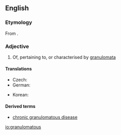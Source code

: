 ==English==

===Etymology===
From {{suffix|granuloma|tous|lang=en}}.

===Adjective===
{{en-adj}}

# {{label|en|pathology}} Of, pertaining to, or characterised by [[granuloma]]ta

====Translations====
{{trans-top|of, pertaining to, or characterized by granulomata}}
* Czech: {{t|cs|granulomatózní}}
* German: {{t|de|granulomatös}}
{{trans-mid}}
* Korean: {{t|ko|육아종성|sc=Hang}}
{{trans-bottom}}

====Derived terms====
* [[chronic granulomatous disease]]

[[io:granulomatous]]
